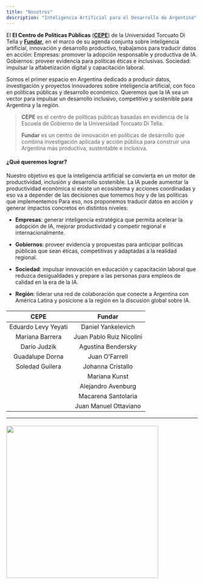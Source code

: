 ```yaml
---
title: "Nosotros"
description: "Inteligencia Artificial para el Desarrollo de Argentina"
---
```


El **El Centro de Políticas Públicas** ([**CEPE**](https://www.utdt.edu/listado_contenidos.php?id_item_menu=25278)) de la Universidad Torcuato Di Tella y [**Fundar**](https://fund.ar/serie/inteligencia-artificial), en el marco de su agenda conjunta sobre inteligencia artificial, innovación y desarrollo productivo, trabajamos para traducir datos en acción: Empresas: promover la adopción responsable y productiva de IA. Gobiernos: proveer evidencia para políticas éticas e inclusivas. Sociedad: impulsar la alfabetización digital y capacitación laboral.

Somos el primer espacio en Argentina dedicado a producir datos, investigación y proyectos innovadores sobre inteligencia artificial, con foco en políticas públicas y desarrollo económico. Queremos que la IA sea un vector para impulsar un desarrollo inclusivo, competitivo y sostenible para Argentina y la región.

> **CEPE** es el centro de políticas públicas basadas en evidencia de la Escuela de Gobierno de la Universidad Torcuato Di Tella.
>
> **Fundar** es un centro de innovación en políticas de desarrollo que combina investigación aplicada y acción pública para construir una Argentina más productiva, sustentable e inclusiva.

#### **¿Qué queremos lograr?**

Nuestro objetivo es que la inteligencia artificial se convierta en un motor de productividad, inclusión y desarrollo sostenible. La IA puede aumentar la productividad económica si existe un ecosistema y acciones coordinadas y eso va a depender de las decisiones que tomemos hoy y de las políticas que implementemos Para eso, nos proponemos traducir datos en acción y generar impactos concretos en distintos niveles:

-   **Empresas**: generar inteligencia estratégica que permita acelerar la adopción de IA, mejorar productividad y competir regional e internacionalmente.

-   **Gobiernos**: proveer evidencia y propuestas para anticipar políticas públicas que sean éticas, competitivas y adaptadas a la realidad regional.

-   **Sociedad**: impulsar innovación en educación y capacitación laboral que reduzca desigualdades y prepare a las personas para empleos de calidad en la era de la IA.

-   **Región**: liderar una red de colaboración que conecte a Argentina con América Latina y posicione a la región en la discusión global sobre IA.


#### 

|      **CEPE**       |        **Fundar**        |
|:-------------------:|:------------------------:|
| Eduardo Levy Yeyati |    Daniel Yankelevich    |
|   Mariana Barrera   | Juan Pablo Ruiz Nicolini |
|    Darío Judzik     |    Agustina Bendersky    |
|   Guadalupe Dorna   |      Juan O'Farrell      |
|   Soledad Guilera   |    Johanna Cristallo     |
|                     |      Mariana Kunst       |
|                     |    Alejandro Avenburg    |
|                     |   Macarena Santolaria    |
|                     |  Juan Manuel Ottaviano   |

------------------------------------------------------------------------

#### 

![](logos_combinados.png){fig-align="center" width="400"}
